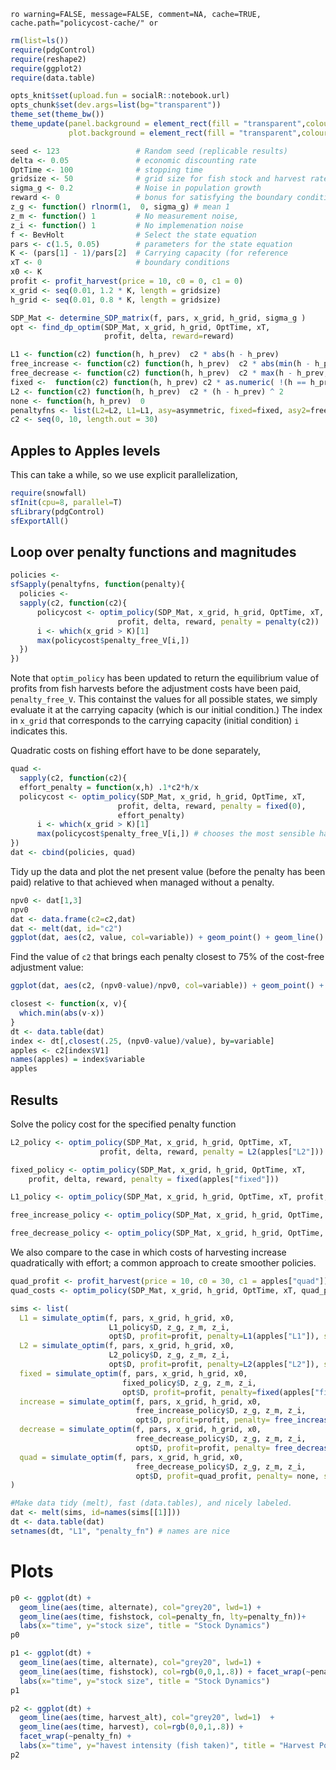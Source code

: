 `ro warning=FALSE, message=FALSE, comment=NA, cache=TRUE, cache.path="policycost-cache/" or`


``` r
rm(list=ls())   
require(pdgControl)
require(reshape2)
require(ggplot2)
require(data.table)
```

```r
opts_knit$set(upload.fun = socialR::notebook.url)
opts_chunk$set(dev.args=list(bg="transparent"))
theme_set(theme_bw())
theme_update(panel.background = element_rect(fill = "transparent",colour = NA),
             plot.background = element_rect(fill = "transparent",colour = NA))
```


```r
seed <- 123                 # Random seed (replicable results)
delta <- 0.05               # economic discounting rate
OptTime <- 100              # stopping time
gridsize <- 50              # grid size for fish stock and harvest rate (discretized population)
sigma_g <- 0.2              # Noise in population growth
reward <- 0                 # bonus for satisfying the boundary condition
z_g <- function() rlnorm(1,  0, sigma_g) # mean 1
z_m <- function() 1         # No measurement noise, 
z_i <- function() 1         # No implemenation noise
f <- BevHolt                # Select the state equation
pars <- c(1.5, 0.05)        # parameters for the state equation
K <- (pars[1] - 1)/pars[2]  # Carrying capacity (for reference 
xT <- 0                     # boundary conditions
x0 <- K
profit <- profit_harvest(price = 10, c0 = 0, c1 = 0)
x_grid <- seq(0.01, 1.2 * K, length = gridsize)  
h_grid <- seq(0.01, 0.8 * K, length = gridsize)  
````


```r
SDP_Mat <- determine_SDP_matrix(f, pars, x_grid, h_grid, sigma_g )
opt <- find_dp_optim(SDP_Mat, x_grid, h_grid, OptTime, xT, 
                     profit, delta, reward=reward)
````



``` r
L1 <- function(c2) function(h, h_prev)  c2 * abs(h - h_prev) 
free_increase <- function(c2) function(h, h_prev)  c2 * abs(min(h - h_prev, 0)) # increasing harvest is free
free_decrease <- function(c2) function(h, h_prev)  c2 * max(h - h_prev, 0) # decreasing harvest is free
fixed <-  function(c2) function(h, h_prev) c2 * as.numeric( !(h == h_prev) )
L2 <- function(c2) function(h, h_prev)  c2 * (h - h_prev) ^ 2
none <- function(h, h_prev)  0
penaltyfns <- list(L2=L2, L1=L1, asy=asymmetric, fixed=fixed, asy2=free_increase)
c2 <- seq(0, 10, length.out = 30)
````

## Apples to Apples levels

This can take a while, so we use explicit parallelization, 
``` r
require(snowfall)
sfInit(cpu=8, parallel=T)
sfLibrary(pdgControl)
sfExportAll()
````

## Loop over penalty functions and magnitudes

``` r
policies <- 
sfSapply(penaltyfns, function(penalty){
  policies <- 
  sapply(c2, function(c2){
      policycost <- optim_policy(SDP_Mat, x_grid, h_grid, OptTime, xT, 
                        profit, delta, reward, penalty = penalty(c2))
      i <- which(x_grid > K)[1]
      max(policycost$penalty_free_V[i,]) 
  })
})
````

Note that `optim_policy` has been updated to return the equilibrium value of profits from fish harvests before the adjustment costs have been paid, `penalty_free_V`.  This containst the values for all possible states, we simply evaluate it at the carrying capacity (which is our initial condition.)  The index in `x_grid` that corresponds to the carrying capacity (initial condition) `i` indicates this.  



Quadratic costs on fishing effort have to be done separately,

``` r
quad <- 
  sapply(c2, function(c2){
  effort_penalty = function(x,h) .1*c2*h/x
  policycost <- optim_policy(SDP_Mat, x_grid, h_grid, OptTime, xT, 
                        profit, delta, reward, penalty = fixed(0), 
                        effort_penalty)
      i <- which(x_grid > K)[1]
      max(policycost$penalty_free_V[i,]) # chooses the most sensible harvest in t=1
})
dat <- cbind(policies, quad)
````

Tidy up the data and plot the net present value (before the penalty has been paid) relative to that achieved when managed without a penalty.  

``` r
npv0 <- dat[1,3] 
npv0
dat <- data.frame(c2=c2,dat)
dat <- melt(dat, id="c2")
ggplot(dat, aes(c2, value, col=variable)) + geom_point() + geom_line()
````

Find the value of `c2` that brings each penalty closest to 75% of the cost-free adjustment value:

```r
ggplot(dat, aes(c2, (npv0-value)/npv0, col=variable)) + geom_point() + geom_line()
````

```r
closest <- function(x, v){
  which.min(abs(v-x))
}
dt <- data.table(dat)
index <- dt[,closest(.25, (npv0-value)/value), by=variable]
apples <- c2[index$V1]
names(apples) = index$variable
apples
````



## Results

Solve the policy cost for the specified penalty function

``` r
L2_policy <- optim_policy(SDP_Mat, x_grid, h_grid, OptTime, xT, 
                    profit, delta, reward, penalty = L2(apples["L2"]))
````

```r
fixed_policy <- optim_policy(SDP_Mat, x_grid, h_grid, OptTime, xT, 
    profit, delta, reward, penalty = fixed(apples["fixed"]))
```

``` r
L1_policy <- optim_policy(SDP_Mat, x_grid, h_grid, OptTime, xT, profit, delta, reward, penalty = L1(apples["L1"]))
````

```r
free_increase_policy <- optim_policy(SDP_Mat, x_grid, h_grid, OptTime, xT, profit, delta, reward, penalty =  free_increase(apples["free_increase"]))
````

```r
free_decrease_policy <- optim_policy(SDP_Mat, x_grid, h_grid, OptTime, xT, profit, delta, reward, penalty = free_decrease(apples["free_decrease"]))
````

We also compare to the case in which costs of harvesting increase quadratically with effort; a common approach to create smoother policies.  

```r
quad_profit <- profit_harvest(price = 10, c0 = 30, c1 = apples["quad"]) 
quad_costs <- optim_policy(SDP_Mat, x_grid, h_grid, OptTime, xT, quad_profit, delta, reward, penalty =  none)
```


``` r
sims <- list(
  L1 = simulate_optim(f, pars, x_grid, h_grid, x0, 
                      L1_policy$D, z_g, z_m, z_i, 
                      opt$D, profit=profit, penalty=L1(apples["L1"]), seed=seed), 
  L2 = simulate_optim(f, pars, x_grid, h_grid, x0, 
                      L2_policy$D, z_g, z_m, z_i, 
                      opt$D, profit=profit, penalty=L2(apples["L2"]), seed=seed),
  fixed = simulate_optim(f, pars, x_grid, h_grid, x0, 
                         fixed_policy$D, z_g, z_m, z_i, 
                         opt$D, profit=profit, penalty=fixed(apples["fixed"]), seed=seed),
  increase = simulate_optim(f, pars, x_grid, h_grid, x0, 
                            free_increase_policy$D, z_g, z_m, z_i, 
                            opt$D, profit=profit, penalty= free_increase(apples["increase"]), seed=seed),
  decrease = simulate_optim(f, pars, x_grid, h_grid, x0, 
                            free_decrease_policy$D, z_g, z_m, z_i, 
                            opt$D, profit=profit, penalty= free_decrease(apples["decrease"]), seed=seed),
  quad = simulate_optim(f, pars, x_grid, h_grid, x0, 
                            free_decrease_policy$D, z_g, z_m, z_i, 
                            opt$D, profit=quad_profit, penalty= none, seed=seed)
)
````


``` r
#Make data tidy (melt), fast (data.tables), and nicely labeled.
dat <- melt(sims, id=names(sims[[1]]))  
dt <- data.table(dat)
setnames(dt, "L1", "penalty_fn") # names are nice
````

# Plots 



``` r
p0 <- ggplot(dt) +
  geom_line(aes(time, alternate), col="grey20", lwd=1) +
  geom_line(aes(time, fishstock, col=penalty_fn, lty=penalty_fn))+ 
  labs(x="time", y="stock size", title = "Stock Dynamics")
p0
```

```r
p1 <- ggplot(dt) +
  geom_line(aes(time, alternate), col="grey20", lwd=1) +
  geom_line(aes(time, fishstock), col=rgb(0,0,1,.8)) + facet_wrap(~penalty_fn) + 
  labs(x="time", y="stock size", title = "Stock Dynamics")
p1
```

```r
p2 <- ggplot(dt) +
  geom_line(aes(time, harvest_alt), col="grey20", lwd=1)  +
  geom_line(aes(time, harvest), col=rgb(0,0,1,.8)) + 
  facet_wrap(~penalty_fn) + 
  labs(x="time", y="havest intensity (fish taken)", title = "Harvest Policy Dynamics")
p2
````

